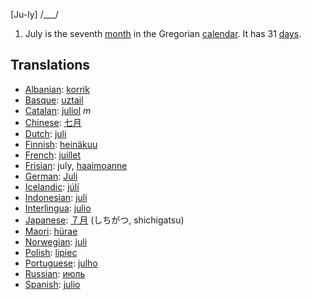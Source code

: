 [Ju-ly] /___/

#July is the seventh [[month]] in the Gregorian [[calendar]]. It has 31 [[day]]s.

==Translations==
*[[Albanian]]: [[korrik]]
*[[Basque]]: [[uztail]]
*[[Catalan]]: [[juliol]] ''m''
*[[Chinese]]: [[七月]]
*[[Dutch]]: [[juli]]
*[[Finnish]]: [[heinäkuu]]
*[[French]]: [[juillet]]
*[[Frisian]]: july, [[haaimoanne]]
*[[German]]: [[Juli]]
*[[Icelandic]]: [[júlí]]
*[[Indonesian]]: [[juli]]
*[[Interlingua]]: [[julio]]
*[[Japanese]]: [[７月]] (しちがつ, shichigatsu)
*[[Maori]]: [[hürae]]
*[[Norwegian]]: [[juli]]
*[[Polish]]: [[lipiec]]
*[[Portuguese]]: [[julho]]
*[[Russian]]: [[июль]]
*[[Spanish]]: [[julio]]